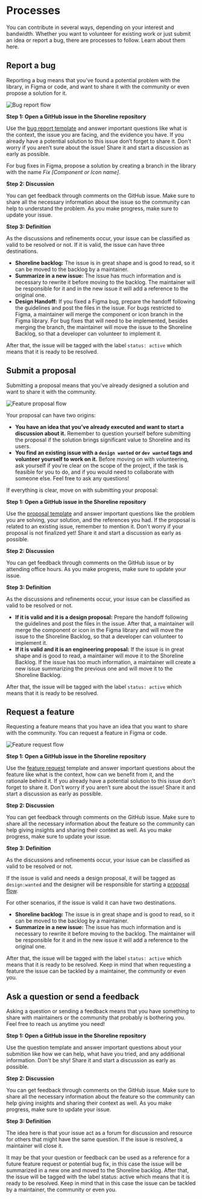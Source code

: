 # Processes

You can contribute in several ways, depending on your interest and bandwidth.
Whether you want to volunteer for existing work or just submit an idea or report
a bug, there are processes to follow. Learn about them here.

## Report a bug

Reporting a bug means that you’ve found a potential problem with the library, in
Figma or code, and want to share it with the community or even propose a solution
for it.

![Bug report flow](/assets/bug-report.png)

**Step 1: Open a GitHub issue in the Shoreline repository**

Use the [bug report template](https://github.com/vtex/shoreline/issues/new/choose) and answer important questions like what is the 
context, the issue you are facing, and the evidence you have. If you already 
have a potential solution to this issue don’t forget to share it. Don't worry 
if you aren’t sure about the issue! Share it and start a discussion as early 
as possible.

For bug fixes in Figma, propose a solution by creating a branch in the library
with the name _Fix [Component or Icon name]_.

**Step 2: Discussion**

You can get feedback through comments on the GitHub issue. Make sure to share 
all the necessary information about the issue so the community can help to 
understand the problem. As you make progress, make sure to update your issue.

**Step 3: Definition**

As the discussions and refinements occur, your issue can be classified as valid to
be resolved or not. If it is valid, the issue can have three destinations. 
- **Shoreline backlog:** The issue is in great shape and is good to read, so it can be
moved to the backlog by a maintainer.
- **Summarize in a new issue:** The issue has much information and is necessary 
to rewrite it before moving to the backlog. The maintainer will be responsible 
for it and in the new issue it will add a reference to the original one.
- **Design Handoff:** If you fixed a Figma bug, prepare the handoff following the
guidelines and post the files in the issue. For bugs restricted to Figma, a
maintainer will merge the component or icon branch in the Figma library. For bug
fixes that will need to be implemented, besides merging the branch, the maintainer
will move the issue to the Shoreline Backlog, so that a developer can volunteer
to implement it.

After that, the issue will be tagged with the label `status: active` which means that it is ready to be resolved.

## Submit a proposal

Submitting a proposal means that you've already designed a solution and want to share it with the community. 

![Feature proposal flow](/assets/feature-proposal.png)

Your proposal can have two origins:
- **You have an idea that you’ve already executed and want to start a discussion
about it.** Remember to question yourself before submitting the proposal if the
solution brings significant value to Shoreline and its users.
- **You find an existing issue with a `design wanted` or `dev wanted` tags and
volunteer yourself to work on it.** Before moving on with volunteering, ask
yourself if you're clear on the scope of the project, if the task is feasible for
you to do, and if you would need to collaborate with someone else. Feel free to 
ask any questions!

If everything is clear, move on with submitting your proposal:

**Step 1: Open a GitHub issue in the Shoreline repository**

Use the [proposal template](https://github.com/vtex/shoreline/issues/new/choose) and answer important questions like the problem you
are solving, your solution, and the references you had. If the proposal is
related to an existing issue, remember to mention it. Don't worry if your proposal
is not finalized yet! Share it and start a discussion as early as possible.

**Step 2: Discussion**

You can get feedback through comments on the GitHub issue or by attending office hours.
As you make progress, make sure to update your issue.

**Step 3: Definition**

As the discussions and refinements occur, your issue can be classified as valid to be resolved or not.
- **If it is valid and it is a design proposal:** Prepare the handoff following
the guidelines and post the files in the issue. After that, a maintainer will
merge the component or icon in the Figma library and will move the issue to the
Shoreline Backlog, so that a developer can volunteer to implement it.
- **If it is valid and it is an engineering proposal:** If the issue is in great
shape and is good to read, a maintainer will move it to the Shoreline Backlog. 
If the issue has too much information, a maintainer will create a new issue
summarizing the previous one and will move it to the Shoreline Backlog.

After that, the issue will be tagged with the label `status: active` which means that it is ready to be resolved.

## Request a feature

Requesting a feature means that you have an idea that you want to share with the 
community. You can request a feature in Figma or code.

![Feature request flow](/assets/feature-request.png)

**Step 1: Open a GitHub issue in the Shoreline repository**

Use the [feature request](https://github.com/vtex/shoreline/issues/new/choose) template and answer important questions about the feature
like what is the context, how can we benefit from it, and the rationale behind it. 
If you already have a potential solution to this issue don’t forget to share it.
Don't worry if you aren’t sure about the issue! Share it and start a discussion as early 
as possible.

**Step 2: Discussion**

You can get feedback through comments on the GitHub issue. Make sure to share 
all the necessary information about the feature so the community can help giving
insights and sharing their context as well. As you make progress, make sure to
update your issue.

**Step 3: Definition**

As the discussions and refinements occur, your issue can be classified as valid to
be resolved or not.

If the issue is valid and needs a design proposal, it will be tagged as `design:wanted` and the designer will be responsible for starting a [proposal flow](https://shoreline.vtex.com/guides/processes#submit-a-proposal).

For other scenarios, if the issue is valid it can have two destinations.

- **Shoreline backlog:** The issue is in great shape and is good to read, so it can be
moved to the backlog by a maintainer.
- **Summarize in a new issue:** The issue has much information and is necessary 
to rewrite it before moving to the backlog. The maintainer will be responsible 
for it and in the new issue it will add a reference to the original one.

After that, the issue will be tagged with the label `status: active` which means
that it is ready to be resolved. Keep in mind that when requesting a feature
the issue can be tackled by a maintainer, the community or even you.


## Ask a question or send a feedback

Asking a question or sending a feedback means that you have something to share with
maintainers or the community that probably is bothering you. Feel free to reach
us anytime you need!

**Step 1: Open a GitHub issue in the Shoreline repository**

Use the question template and answer important questions about your submition
like how we can help, what have you tried, and any additional information. Don't
be shy! Share it and start a discussion as early as possible.

**Step 2: Discussion**

You can get feedback through comments on the GitHub issue. Make sure to share 
all the necessary information about the feature so the community can help giving
insights and sharing their context as well. As you make progress, make sure to
update your issue.

**Step 3: Definition**

The idea here is that your issue act as a forum for discussion and resource for
others that might have the same question. If the issue is resolved, a maintainer
will close it.

It may be that your question or feedback can be used as a reference for a future
feature request or potential bug fix, in this case the issue will be summarized in
a new one and moved to the Shoreline backlog. After that, the issue will be tagged
with the label status: active which means that it is ready to be resolved. Keep in
mind that in this case the issue can be tackled by a maintainer, the community or even you.